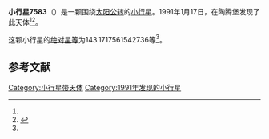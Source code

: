 {{Infobox planet
| bgcolour = #FFFFC0
| name = 7583 Rosegger
| symbol = 
| image = 
| caption = 
| discovery = yes
| discovery_ref = 
| discoverer = {{link-en|佛蒙特·伯根|Freimut Börngen}}
| discovery_site = [[陶腾堡|陶腾堡]] 
| discovered = 1991年1月17日
| designations = yes
| mp_name = 
| named_after = 
| alt_names = 1991 BA3/ 1991 EB2 / 1993 QE10
| mp_category = [[主带小行星|主带小行星]]
| orbit_ref = <ref name="a">[http://ssd.jpl.nasa.gov/sbdb.cgi?sstr=7583 7583 Rosegger] {{Wayback|url=http://ssd.jpl.nasa.gov/sbdb.cgi?sstr=7583 |date=20201124024821 }}，小行星數據庫瀏覽器（JPL Small-Body Database Browser）－[[美国国家航空航天局|美国国家航空航天局]]喷气推进实验室</ref>
| epoch = 2456400.5 (2013年4月18日更新)
| aphelion = {{convert|3.186342794034045|AU|km|3|abbr=on|lk=out}}
| perihelion = {{convert|2.812169202615991|AU|km|3|abbr=on}}
| semimajor = {{convert|2.999255998325018|AU|km|3|abbr=on}}
| eccentricity = 0.062377735
| period = 1897.224529 [[日|日]]<br />5.19[[儒略年|儒略年]]
| avg_speed = 
| inclination = 10.82515199888031
| asc_node = 139.8044716647106
| mean_anomaly = 
| arg_peri = 143.1717561542736
| satellites = 
| physical_characteristics = yes
| dimensions = 
| mass = 
| density = 
| surface_grav = 
| escape_velocity = 
| sidereal_day = 
| axial_tilt = 
| pole_ecliptic_lat = 
| pole_ecliptic_lon = 
| albedo = 
| temperatures= 
| temp_name1 = 
| mean_temp_1 = 
| max_temp_1 = 
| temp_name2 = 
| max_temp_2 = 
| spectral_type = 
| abs_magnitude = 143.1717561542736
}}

'''小行星7583'''（{{lang-en|7583 Rosegger}}）是一颗围绕[[太阳|太阳]][[公转|公转]]的[[小行星|小行星]]。1991年1月17日，{{link-en|佛蒙特·伯根|Freimut Börngen}}在陶腾堡发现了此天体<ref name="a" /><ref>{{cite news|title=小行星列表|url=http://cfa-www.harvard.edu/iau/lists/NumberedMPs.txt|accessdate=2013-07-08|newspaper=哈佛大学|archive-date=2008-05-17|archive-url=https://web.archive.org/web/20080517010638/http://cfa-www.harvard.edu/iau/lists/NumberedMPs.txt|dead-url=no}}</ref>。

这颗小行星的[[绝对星等|绝对星等]]为143.1717561542736等<ref name="a" />。

==参考文献==
{{reflist}}
{{Minor Planet Number|[[小行星7582|小行星7582]]|[[小行星7584|小行星7584]]}}

{{小天体}}

[[Category:小行星带天体|Category:小行星带天体]]
[[Category:1991年发现的小行星|Category:1991年发现的小行星]]

{{asteroid-stub}}